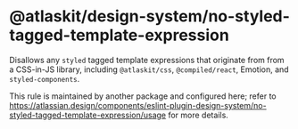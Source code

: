 # @atlaskit/design-system/no-styled-tagged-template-expression

Disallows any `styled` tagged template expressions that originate from from a CSS-in-JS library, including `@atlaskit/css`, `@compiled/react`, Emotion, and `styled-components`.

This rule is maintained by another package and configured here; refer to https://atlassian.design/components/eslint-plugin-design-system/no-styled-tagged-template-expression/usage for more details.
